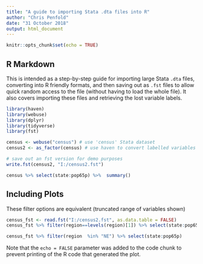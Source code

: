 ```yaml
---
title: "A guide to importing Stata .dta files into R"
author: "Chris Penfold"
date: "31 October 2018"
output: html_document
---
```


```r
knitr::opts_chunk$set(echo = TRUE)
```

## R Markdown

This is intended as a step-by-step guide for importing large Stata `.dta` files, converting into R friendly formats, and then saving out as `.fst` files to allow quick random access to the file (without having to load the whole file). It also covers importing these files and retrieving the lost variable labels.

```r
library(haven)
library(webuse)
library(dplyr)
library(tidyverse)
library(fst)

census <- webuse("census") # use 'census' Stata dataset
census2 <- as_factor(census) # use haven to convert labelled variables into regular R factor variables

# save out an fst version for demo purposes
write.fst(census2, "I:/census2.fst")

census %>% select(state:pop65p) %>%  summary()
```

## Including Plots

These filter options are equivalent (truncated range of variables shown)

```r
census_fst <- read.fst("I:/census2.fst", as.data.table = FALSE)
census_fst %>% filter(region==levels(region)[1]) %>% select(state:pop65p)

census_fst %>% filter(region  %in% "NE") %>% select(state:pop65p)
```

Note that the `echo = FALSE` parameter was added to the code chunk to prevent printing of the R code that generated the plot.

